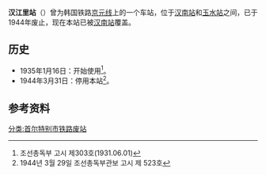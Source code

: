 {{朝鮮半島車站資訊
|公司色 = black
|文字色 = 
|站名 = 汉江里站
|圖片 = 
|pxl = 
|圖片說明 =
|前一站 = {{车站编号|#72C7A6|white|K112}} [[西冰库站|西冰库]]
|前一站距離 = 
|後一站距離 = 
|後一站 = [[玉水站_(首爾)|玉水]] {{车站编号|#72C7A6|white|K114}}
|諺文 = 한강리역
|朝鮮漢字 = 漢江里驛
|文觀部式 = Hangang-ri yeok
|馬-賴式 =
|副站名 = 
|車站編號 = 
|停站路線數 = 
|所屬公司 = [[朝鲜总督府铁道局|朝鲜总督府铁道局]]
|所屬路線 = [[京元线|京元线]]
|距離 = 
|起點站 = 
|所在地 =[[京畿道|京畿道]][[京城府|京城府]][[龍山區_(首爾)|龍山區]]漢南町
|車站構造 = 地面车站
|月台配置 = 
|啟用年月日 =1935年1月16日 
|廢站年月日 = 1944年3月31日
|上下車人次 = 
|統計年度 = 
|轉車 = 
|備註 = 
|全寬備註 = 
}}

'''汉江里站'''（{{kor|諺=한강리역|漢=漢江里驛|羅=Hangangni yeok|f=y}}）曾为韩国铁路[[京元线|京元线]]上的一个车站，位于[[汉南站|汉南站]]和[[玉水站_(首爾)|玉水站]]之间，已于1944年废止，现在本站已被[[汉南站|汉南站]]覆盖。

== 历史 ==
*1935年1月16日：开始使用<ref>조선총독부 고시 제303호(1931.06.01)</ref>。
*1944年3月31日：停用本站<ref>1944년 3월 29일 조선총독부관보 고시 제 523호</ref>。

== 参考资料 ==
{{reflist}}

{{京元线}}

[[分类:首尔特别市铁路废站|分类:首尔特别市铁路废站]]